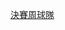 {{Navbox
| name      = 2008年歐洲足球錦標賽決賽周球隊
| title     = [[2008年歐洲足球錦標賽]]決賽周球隊
| state     = {{{state<includeonly>|autocollapse</includeonly>}}}
| listclass = hlist

| group1 = [[2008年歐洲足球錦標賽決賽|冠軍]]
| list1  ='''[[西班牙國家足球隊|西班牙]]'''

| group2 = [[2008年歐洲足球錦標賽決賽|亞軍]]
| list2  =[[德國國家足球隊|德國]]

| group3 =[[2008年歐洲足球錦標賽淘汰賽#準決賽|準決賽]]出局
| list3  =
*[[俄羅斯國家足球隊|俄羅斯]]
*[[土耳其國家足球隊|土耳其]]

| group4 =[[2008年歐洲足球錦標賽淘汰賽#半準決賽|半準決賽]]出局
| list4  =
*[[克羅地亞國家足球隊|克羅地亞]]
*[[意大利國家足球隊|意大利]]
*[[荷蘭國家足球隊|荷蘭]]
*[[葡萄牙國家足球隊|葡萄牙]]

| group5 =[[2008年歐洲足球錦標賽#分組賽|分組賽]]出局
| list5  ={{Navbox|subgroup
  | group1 = [[2008年歐洲足球錦標賽A組|A組]]
  | list1 =
*[[捷克國家足球隊|捷克]]
*[[瑞士國家足球隊|瑞士]]

  | group2 = [[2008年歐洲足球錦標賽B組|B組]]
  | list2  =
*[[奧地利國家足球隊|奧地利]]
*[[波蘭國家足球隊|波蘭]]

  | group3 = [[2008年歐洲足球錦標賽C組|C組]]
  | list3  =
*[[法國國家足球隊|法國]]
*[[羅馬尼亞國家足球隊|羅馬尼亞]]

  | group4 = [[2008年歐洲足球錦標賽D組|D組]]
  | list4  =
*[[希臘國家足球隊|希臘]]
*[[瑞典國家足球隊|瑞典]]
}}
}}<noinclude>
{{collapsible option}}
[[Category:2008年歐洲足球錦標賽模板|決賽周球隊]]
</noinclude>